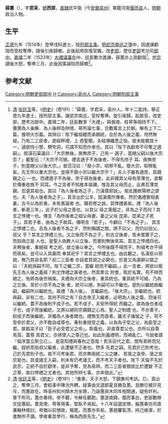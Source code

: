 '''薛蕙'''（{{bd|1489年||1541年|catIdx=X薛}}），字'''君采'''，[[號|號]]'''西原'''，[[南直隸|直隸]]武平衛（今[[安徽|安徽]][[亳州|亳州]]）軍籍河南[[偃师县|偃师县]]人，[[明朝|明朝]]政治人物。

==生平==
[[正德_(明朝)|正德]]九年（1514年）登甲戌科進士，授[[刑部|刑部]][[主事|主事]]。[[明武宗南巡之爭|明武宗南巡之爭]]中，因進諫勸阻而受杖奪俸，隨後引疾歸鄉。此後起用恢復官職，改[[吏部|吏部]]，歷任[[吏部|吏部]]考功司[[郎中|郎中]]。[[嘉靖|嘉靖]]二年（1523年）[[大禮議事件|大禮議事件]]中，廷臣數次進諫，薛蕙亦上疏勸阻<ref>[[清|清]]·[[张廷玉|张廷玉]]等，《[[明史|明史]]》（卷191）：“薛蕙，字君采，亳州人。年十二能詩。舉正德九年進士，授刑部主事。諫武宗南巡，受杖奪俸。旋引疾歸。起故官，改吏部，歷考功郎中。嘉靖二年，廷臣數爭「大禮」，與張璁、桂萼等相持不下。蕙撰為人後解、為人後辨及辨璁、萼所論七事，合數萬言上於朝。解有上下二篇，推明大宗義。其辨曰：陛下繼祖體而承嫡統，合於為人後之義，坦然無疑。乃有二三臣者，詭經畔禮，上 惑聖聰。夫經傳纖悉之指，彼未能覩其十一，遽欲恃小慧，騁夸詞，可謂不知而作者也。其曰「陛下為獻帝不可奪之適嗣」。按漢石渠議曰：「大宗無後，族無庶子，己有一 適子，當絕父嗣以後大宗否？」戴聖云：「大宗不可絕。禮言適子不為後者，不得先庶子 耳。族無庶子，則當絕父以後大宗。」晉范汪曰：「廢小宗，昭穆不亂。廢大宗，昭穆亂 矣。先王所以重大宗也。豈得不廢小宗以繼大宗乎？」夫人子雖有適庶，其親親之心 一也。而禮適子不為後，庶子得為後者，此非親其父母有厚薄也，直繫於傳重收族不 同耳。今之言者不知推本祖禰，惟及其父母而止，此弗忍薄其親，忍遺其祖也。其曰「為人後者為之子，乃漢儒邪說」。按此踵歐陽修之謬也。夫「為人後者為之子」，其言出於公羊，固漢儒所傳者。然於儀禮實相表裏，古今以為折衷，未有異論者 也。藉若修之說，其悖禮甚矣。禮「為人後者，斬衰三年」，此子於父母之喪也。以其父 母之喪服之，非為之子而何？其言之悖禮一也。傳言「為所後者之祖父母妻，妻之父母 昆弟，昆弟之子若子」。其若子者，由為之子故耳。傳明言「若子」，今顧曰「不為之子」， 其言之悖禮二也。且為人後者不為之子，然則稱謂之間，將不曰父，而仍曰伯父、叔父 乎？其言之悖禮三也。又立後而不為之子，則古立後者，皆未嘗實子之，而姑偽立是 人也。是聖人偽教人以立後，而實則無後焉耳。其言之悖禮四也。夫無後者，重絕祖 考之祀，故立後以奉之。今所後既不得而子，則祖考亦不得而孫矣。豈可以入其廟而 奉其祀乎？其言之悖禮五也。由此觀之，名漢臣以邪說，無乃其自名耶？抑二三臣者 亦自度其說之必窮也，於是又為遁辭以倡之曰：「夫統與嗣不同，陛下之繼二宗，當繼 統而不繼嗣。」此一言者，將欲以廢先王為人後之義與？則尤悖禮之甚者也。然其牽合 附會，眩於名實，苟不辨而絕之，殆將為後世禍矣。夫禮為大宗立後者，重其統也。重其統不可絕，乃為之立後。至於小宗不為之後 者，統可以絕，則嗣可以不繼也。是則以繼統故繼嗣，繼嗣所以繼統也。故禮「為人後」， 言繼嗣也。「後大宗」，言繼統也。統與嗣，非有二也，其何不同之有？自古帝王入繼者，必明為人後之義，而後可以繼統。蓋不為後則不成子也。若不成子，夫安所得統 而繼之。故為後也者成子也，成子而後繼統，又將以絕同宗覬覦之心焉。聖人之制禮 也，不亦善乎。抑成子而後繼統，非獨為人後者爾也。禮無生而貴者。雖天子諸侯之 子，苟不受命於君父，亦不敢自成尊也。春秋重授受之義，以為為子受之父，為臣受之 君。故穀梁子曰「臣子必受君父之命」。斯義也，非直尊君父也，亦所以自尊焉耳。蓋尊 其君父，亦將使人之尊己也。如此則義禮明，而禍亂亡。今說者謂『倫序當立斯立已』， 是惡知禮與春秋之意哉！若夫前代之君，間有弟終而兄繼，姪終而伯叔父繼者，此遭變不正者也。然多 先君之嗣。先君於己則考也，己於先君則子也。故不可考後君，而亦無兩統二父之嫌， 若晉之哀帝、唐之宣宗是也。其或諸王入嗣，則未有仍考諸王，而不考天子者也。陛下 天倫不先於武宗，正統不自於獻帝，是非予奪，至為易辨。而二三臣者猥欲比於遭變 不正之舉，故曰悖禮之尤者也。其他所辨七事，亦率倣此。”</ref>。[[明世宗|世宗]]讀後大怒，奪俸三月，此後因事誣陷而歸鄉<ref>[[清|清]]·[[张廷玉|张廷玉]]等，《[[明史|明史]]》（卷191）：“書奏，天子大怒，下鎮撫司考訊。已，貰出之，奪俸三月。會給事中陳洸外轉，疑事由文選郎夏良勝及蕙。良勝已被訐見斥，而蕙故在。時亳州知州顏木方坐罪，乃誣蕙與木同年相關通，疑有奸利。章下所司，蕙亦奏辨。帝不聽，令解任聽勘。蕙遂南歸。既而事白，吏部數移文促蕙起。蕙見璁、萼等用事，堅臥不肯起。十八年詔選宮僚，擬蕙春坊司直 兼翰林檢討。帝猶以前憾故，報罷。而蕙亦卒矣。蕙貌臞氣清，持己峻潔，於書無所不讀。學者重其學行，稱為西原先生。”</ref>。

==参考文献==
{{reflist}}

{{正德九年甲戌科殿試金榜}}
{{DEFAULTSORT:Xue薛}}
[[Category:明朝吏部郎中|Category:明朝吏部郎中]]
[[Category:薛姓|H]]
[[Category:亳州人|Category:亳州人]]
[[Category:明朝刑部主事|Category:明朝刑部主事]]